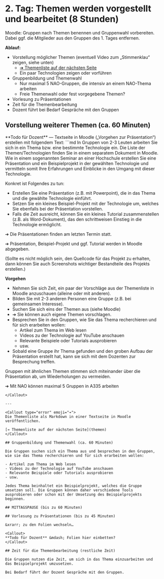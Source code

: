 
# 2. Tag: Themen werden vorgestellt und bearbeitet (8 Stunden)

<Callout>
Moodle: Gruppen nach Themen benennen und Gruppenwahl vorbereiten. 
Dabei ggf. die Mitglieder aus den Gruppen des 1. Tages entfernen.
</Callout>

**Ablauf:**

- Vorstellung möglicher Themen (eventuell Video zum „Stimmenklau“ zeigen, siehe unten)
  - [➔ Themenliste auf der nächsten Seite](themen)
  - Ein paar Technologien zeigen oder vorführen
- Gruppenbildung und Themenwahl
  - Nur maximal 5 NAO-Gruppen, die intensiv an einem NAO-Thema arbeiten
  - Freie Themenwahl oder fest vorgegebene Themen?
- Vorlesung zu Präsentationen
- Zeit für die Themenbearbeitung
- Dozent führt bei Bedarf Gespräche mit den Gruppen

## Vorstellung weiterer Themen (ca. 60 Minuten)

<Callout>
**Todo für Dozent** &mdash; Textseite in Moodle 
(„Vorgehen zur Präsentation“) erstellen mit folgendem Text:
```md
In Gruppen von 2-3 Leuten arbeiten Sie sich in ein Thema bzw. eine bestimmte 
Technologie ein. Die Liste der Themen/Technologien finden Sie in einem 
separatem Dokument in Moodle. Wie in einem sogenannten Seminar an einer 
Hochschule erstellen Sie eine Präsentation und ein Beispielprojekt in der 
gewählten Technologie und vermitteln somit Ihre Erfahrungen und Einblicke in 
den Umgang mit dieser Technologie.

Konkret ist Folgendes zu tun:

- Erstellen Sie eine Präsentation (z.B. mit Powerpoint), die in das Thema und die gewählte Technologie einführt.
- Setzen Sie ein kleines Beispiel-Projekt mit der Technologie um, welches Sie ebenfalls bei der Präsentation vorstellen.
- Falls die Zeit ausreicht, können Sie ein kleines Tutorial zusammenstellen (z.B. als Word-Dokument), das den schrittweisen Einstieg in die Technologie ermöglicht.

➔ Die Präsentationen finden am letzten Termin statt.

➔ Präsentation, Beispiel-Projekt und ggf. Tutorial werden in Moodle abgegeben.

(Sollte es nicht möglich sein, den Quellcode für das Projekt zu erhalten, dann 
können Sie auch Screenshots wichtiger Bestandteile des Projekts erstellen.)

**Vorgehen**

- Nehmen Sie sich Zeit, ein paar der Vorschläge aus der Themenliste in Moodle anzuschauen (alleine oder mit anderen).
- Bilden Sie mit 2-3 anderen Personen eine Gruppe (z.B. bei gemeinsamen Interesse). 
- Suchen Sie sich eins der Themen aus (siehe Moodle)
- ➔ Sie können auch eigene Themen vorschlagen.
- Besprechen Sie in den Gruppen, wie Sie das Thema recherchieren und für sich erarbeiten wollen:
  - Artikel zum Thema im Web lesen
  - Videos zu der Technologie auf YouTube anschauen
  - Relevante Beispiele oder Tutorials ausprobieren
  - usw.
- Sobald eine Gruppe ihr Thema gefunden und den groben Aufbau der Präsentation erstellt hat, kann sie sich mit dem Dozenten zur Besprechung treffen.

Gruppen mit ähnlichen Themen stimmen sich miteinander über die Präsentation ab, 
um Wiederholungen zu vermeiden.

➔ Mit NAO können maximal 5 Gruppen in A335 arbeiten
```
</Callout>

---

<Callout type="error" emoji="➔">
Die Themenliste als Markdown in einer Textseite in Moodle veröffentlichen.

[➔ Themenliste auf der nächsten Seite](themen)
</Callout>

## Gruppenbildung und Themenwahl (ca. 60 Minuten)

Die Gruppen suchen sich ein Thema aus und besprechen in den Gruppen, wie sie das Thema recherchieren und für sich erarbeiten wollen:

- Artikel zum Thema im Web lesen
- Videos zu der Technologie auf YouTube anschauen
- Relevante Beispiele oder Tutorials ausprobieren
- usw.

Jedes Thema beinhaltet ein Beispielprojekt, welches die Gruppe umsetzen soll. Die Gruppen können daher verschiedene Tools ausprobieren oder schon mit der Umsetzung des Beispielprojekts beginnen.

## MITTAGSPAUSE (bis zu 60 Minuten)

## Vorlesung zu Präsentationen (bis zu 45 Minuten)

&xrarr; zu den Folien wechseln…

<Callout>
**Todo für Dozent** &mdash; Folien hier einbetten?
</Callout>

## Zeit für die Themenbearbeitung (restliche Zeit)

Die Gruppen nutzen die Zeit, um sich in das Thema einzuarbeiten und das Beispielprojekt umzusetzen. 

Bei Bedarf führt der Dozent Gespräche mit den Gruppen.
